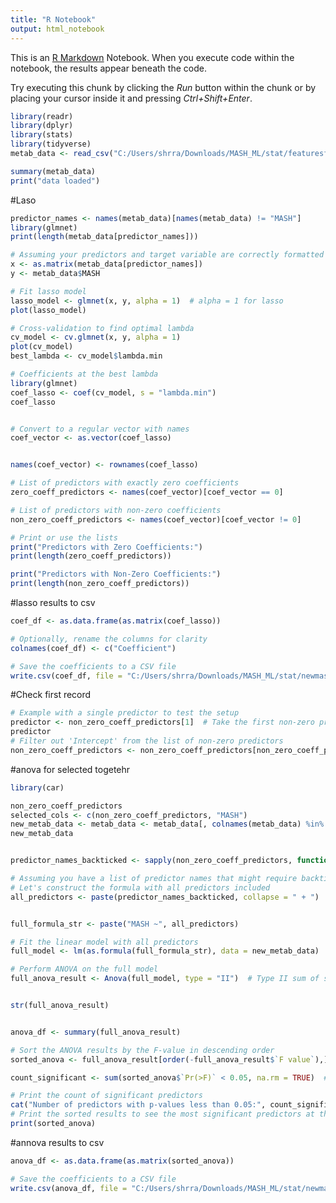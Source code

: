 ---
title: "R Notebook"
output: html_notebook
---

This is an [R Markdown](http://rmarkdown.rstudio.com) Notebook. When you execute code within the notebook, the results appear beneath the code. 

Try executing this chunk by clicking the *Run* button within the chunk or by placing your cursor inside it and pressing *Ctrl+Shift+Enter*. 



```{r}
library(readr)  
library(dplyr)    
library(stats)
library(tidyverse)
metab_data <- read_csv("C:/Users/shrra/Downloads/MASH_ML/stat/featuresforstat_newmash.csv")

summary(metab_data)
print("data loaded")

```






#Laso
```{r}
predictor_names <- names(metab_data)[names(metab_data) != "MASH"]
library(glmnet)
print(length(metab_data[predictor_names]))

# Assuming your predictors and target variable are correctly formatted as matrices
x <- as.matrix(metab_data[predictor_names])
y <- metab_data$MASH

# Fit lasso model
lasso_model <- glmnet(x, y, alpha = 1)  # alpha = 1 for lasso
plot(lasso_model)

# Cross-validation to find optimal lambda
cv_model <- cv.glmnet(x, y, alpha = 1)
plot(cv_model)
best_lambda <- cv_model$lambda.min

# Coefficients at the best lambda
library(glmnet)
coef_lasso <- coef(cv_model, s = "lambda.min")
coef_lasso


# Convert to a regular vector with names
coef_vector <- as.vector(coef_lasso)


names(coef_vector) <- rownames(coef_lasso)

# List of predictors with exactly zero coefficients
zero_coeff_predictors <- names(coef_vector)[coef_vector == 0]

# List of predictors with non-zero coefficients
non_zero_coeff_predictors <- names(coef_vector)[coef_vector != 0]

# Print or use the lists
print("Predictors with Zero Coefficients:")
print(length(zero_coeff_predictors))

print("Predictors with Non-Zero Coefficients:")
print(length(non_zero_coeff_predictors))

```



#lasso results to csv
```{r}
coef_df <- as.data.frame(as.matrix(coef_lasso))

# Optionally, rename the columns for clarity
colnames(coef_df) <- c("Coefficient")

# Save the coefficients to a CSV file
write.csv(coef_df, file = "C:/Users/shrra/Downloads/MASH_ML/stat/newmash_lasso_coefficients.csv", row.names = TRUE)
```



#Check first record

```{r}

# Example with a single predictor to test the setup
predictor <- non_zero_coeff_predictors[1]  # Take the first non-zero predictor for testing
predictor
# Filter out 'Intercept' from the list of non-zero predictors
non_zero_coeff_predictors <- non_zero_coeff_predictors[non_zero_coeff_predictors != "(Intercept)"]


```


#anova for selected togetehr
```{r}
library(car)

non_zero_coeff_predictors
selected_cols <- c(non_zero_coeff_predictors, "MASH")
new_metab_data <- metab_data <- metab_data[, colnames(metab_data) %in% selected_cols]
new_metab_data


predictor_names_backticked <- sapply(non_zero_coeff_predictors, function(name) sprintf("`%s`", name))

# Assuming you have a list of predictor names that might require backticks
# Let's construct the formula with all predictors included
all_predictors <- paste(predictor_names_backticked, collapse = " + ")


full_formula_str <- paste("MASH ~", all_predictors)

# Fit the linear model with all predictors
full_model <- lm(as.formula(full_formula_str), data = new_metab_data)

# Perform ANOVA on the full model
full_anova_result <- Anova(full_model, type = "II")  # Type II sum of squares


str(full_anova_result)


anova_df <- summary(full_anova_result)

# Sort the ANOVA results by the F-value in descending order
sorted_anova <- full_anova_result[order(-full_anova_result$`F value`),]

count_significant <- sum(sorted_anova$`Pr(>F)` < 0.05, na.rm = TRUE)  # Ensure to use the correct column name for p-values

# Print the count of significant predictors
cat("Number of predictors with p-values less than 0.05:", count_significant, "\n")
# Print the sorted results to see the most significant predictors at the top
print(sorted_anova)


```


#annova results to csv
```{r}
anova_df <- as.data.frame(as.matrix(sorted_anova))

# Save the coefficients to a CSV file
write.csv(anova_df, file = "C:/Users/shrra/Downloads/MASH_ML/stat/newmash_anova sorted.csv", row.names = TRUE)
```





